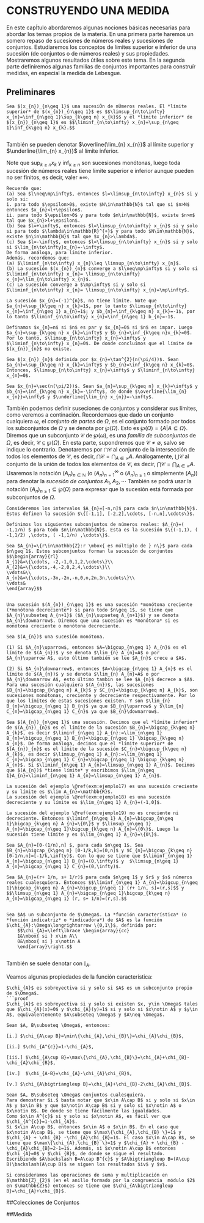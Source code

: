 # CONSTRUYENDO UNA MEDIDA

En este capÍtulo abordaremos algunas nociones básicas necesarias para abordar los temas propios de la materia.
En una primera parte haremos un somero repaso de sucesiones de números reales y sucesiones de conjuntos. Estudiaremos los conceptos de límites superior e inferior de una sucesión (de conjuntos o de números reales) y sus propiedades. Mostraremos algunos resultados útiles sobre este tema. En la segunda parte definiremos algunas familias de conjuntos importantes para construír medidas, en especial la medida de Lebesgue. 

## Preliminares

```definition
Sea $(x_{n})_{n\geq 1}$ una sucesiÓn de nÚmeros reales. El *límite superior* de $(x_{n})_{n\geq 1}$ es $$\limsup_{n\to\infty} x_{n}=\inf_{n\geq 1}\sup_{k\geq n} x_{k}$$ y el *límite inferior* de $(x_{n})_{n\geq 1}$ es $$\liminf_{n\to\infty} x_{n}=\sup_{n\geq 1}\inf_{k\geq n} x_{k}.$$
  
```

También se pueden denotar $\overline{\lim_{n} x_{n}}$ al límite superior y $\underline{\lim_{n} x_{n}}$ al límite  inferior.

Note que $\sup_{k\geq n} x_{k}$ y $\inf_{k\geq n}$ son sucesiones monótonas, luego toda sucesión de números reales tiene límite superior e inferior aunque pueden no ser finitos, es decir, valer $\pm\infty$.

```remark
Recuerde que:
(a) Sea $l\neq\mp\infty$, entonces $l=\limsup_{n\to\infty} x_{n}$ si y solo si:
i. para todo $\epsilon>0$, existe $N\in\mathbb{N}$ tal que si $n>N$ entonces $x_{n}<l+\epsilon$.
ii. para todo $\epsilon>0$ y para todo $m\in\mathbb{N}$, existe $n>m$ tal que $x_{n}>l+\epsilon$.
(b) Sea $l=+\infty$, entonces $l=\limsup_{n\to\infty} x_{n}$ si y solo si para todo $\lambda\in\mathbb{R}^{+}$ y para todo $N\in\mathbb{N}$, existe $n\in\mathbb{N}$ tal que $x_{n}>\lambda$.
(c) Sea $l=-\infty$, entonces $l=\limsup_{n\to\infty} x_{n}$ si y solo si $\lim_{n\to\infty}x_{n}=-\infty$.
De forma análoga, para límite inferior.
Además, recordemos que:
(a) $\liminf_{n\to\infty} x_{n}\leq \limsup_{n\to\infty} x_{n}$.
(b) La sucesión $(x_{n})_{n}$ converge a $l\neq\mp\infty$ si y solo si $\liminf_{n\to\infty} x_{n}= \limsup_{n\to\infty} x_{n}=\lim_{n\to\infty} x_{n}$.
(c) La sucesión converge a $\mp\infty$ si y solo si $\liminf_{n\to\infty} x_{n}= \limsup_{n\to\infty} x_{n}=\mp\infty$.

```

```example
La sucesión $x_{n}=(-1)^{n}$, no tiene límite. Note que $a_{n}=\sup_{k\geq n} x_{k}=1$, por lo tanto $\limsup_{n\to\infty} x_{n}=\inf_{n\geq 1} a_{n}=1$; y $b_{n}=\inf_{k\geq n} x_{k}=-1$, por lo tanto $\liminf_{n\to\infty} x_{n}=\inf_{n\geq 1} b_{n}=-1$.

```

```example
Definamos $x_{n}=n$ si $n$ es par y $x_{n}=0$ si $n$ es impar. Luego $a_{n}=\sup_{k\geq n} x_{k}=\infty$ y $b_{n}=\inf_{k\geq n}x_{k}=0$. Por lo tanto, $\limsup_{n\to\infty} x_{n}=\infty$ y $\liminf_{n\to\infty} x_{n}=0$. De donde concluímos que el límite de $(x_{n})_{n}$ no existe.

```

```example
Sea $(x_{n})_{n}$ definida por $x_{n}=\tan^{2}(n(\pi/4))$. Sean $a_{n}=\sup_{k\geq n} x_{k}=\infty$ y $b_{n}=\inf_{k\geq n} x_{k}=0$. Entonces, $\limsup_{n\to\infty} x_{n}=\infty$ y $\liminf_{n\to\infty} x_{n}=0$.

```

```example
Sea $x_{n}=\sec(n(\pi/2))$. Sean $a_{n}=\sup_{k\geq n} x_{k}=\infty$ y $b_{n}=\inf_{k\geq n} x_{k}=-\infty$, de donde $\overline{\lim_{n} x_{n}}=\infty$ y $\underline{\lim_{n} x_{n}}=-\infty$.

```

También podemos definir suseciones de conjuntos y considerar sus límites, como veremos a continación.
Recordemaos que dado un conjunto cualquiera $\omega$, el *conjunto de partes* de $\Omega$, es el conjunto formado por todos los subconjuntos de $\Omega$ y se denota por $\wp(\Omega)$. Esto es $\wp(\Omega)=\{A| A\subseteq \Omega\}$. Diremos que un  subconjunto $\mathcal{C}$ de $\wp(\omega)$, es una *familia de subconjuntos* de $\Omega$, es decir, $\mathcal{C}\subseteq\wp(\Omega)$. En esta parte, supondremos que $\mathcal{C}\neq\emptyset$, salvo se indique lo contrario. Denotaremos por $\bigcap\mathcal{C}$ al conjunto de la intersección de todos los elementos de $\mathcal{C}$, es decir, $\bigcap\mathcal{C}=\bigcap_{A\in\mathcal{C}} A$. Análogamente, $\bigcup\mathcal{C}$ al conjunto de la unión de todos los elementos de $\mathcal{C}$, es decir, $\bigcap\mathcal{C}=\bigcap_{A\in\mathcal{C}} A$. Usaremos la notación $(A_{n})_{n\in\mathbb{N}}$ (o $(A_{n})_{n=1}^{\infty}$ o $(A_{n})_{n\geq 1}$ o simplemente $(A_{n})$) para denotar la *sucesión de conjuntos* $A_{1}, A_{2},\cdots$ También se podrá usar la notación $(A_{n})_{n\geq 1}\subseteq\wp(\Omega)$ para expresar que la sucesión está formada por subconjuntos de $\Omega$.

```example
Consideremos los intervalos $A_{n}=[-n,n]$ para cada $n\in\mathbb{N}$. Estos definen la sucesión $\{[-1,1], [-2,2],\cdots, [-n,n],\cdots\}$.

```

```example
Definimos los siguientes subconjuntos de números reales: $A_{n}=( -1,1/n) $ para todo $n\in\mathbb{N}$. Esta es la sucesión $\{(-1,1), ( -1,1/2) ,\cdots, ( -1,1/n) ,\cdots\}$.

```

```example
Sea $A_{n}=\{r\in\mathbb{Z}:r \mbox{ es múltiplo de } n\}$ para cada $n\geq 1$. Estos subconjuntos forman la sucesión de conjuntos 
$$\begin{array}{rl}
A_{1}&=\{\cdots, -2,-1,0,1,2,\cdots\}\\
A_{2}&=\{\cdots,-4,-2,0,2,4,\cdots\}\\
\vdots&\\
A_{n}&=\{\cdots,-3n,-2n,-n,0,n,2n,3n,\cdots\}\\
\vdots&
\end{array}$$
  
```

```definition
Una sucesión $(A_{n})_{n\geq 1}$ es una sucesión *monótona creciente (*monótona decreciente*) si para todo $n\geq 1$, se tiene que $A_{n}\subseteq A_{n+1}$ ($A_{n}\supseteq A_{n+1}$) y se denota $A_{n}\downarrow$. Diremos que una sucesión es *monótona* si es monótona creciente o monótona decreciente.

```

```remark
Sea $(A_{n})$ una sucesión monótona.

(1) Si $A_{n}\uparrow$, entonces $A=\bigcup_{n\geq 1} A_{n}$ es el límite de $(A_{n})$ y se denota $\lim_{n} A_{n}=A$ o por $A_{n}\uparrow A$, esto último también se lee $A_{n}$ crece a $A$.

(2) Si $A_{n}\downarrow$, entonces $A=\bigcap_{n\geq 1} A_{n}$ es el límite de $(A_{n})$ y se denota $\lim_{n} A_{n}=A$ o por $A_{n}\downarrow A$, esto último tambin se lee $A_{n}$ decrece a $A$.
Para una sucesión cualquiera $(A_{n})$, las sucesiones $B_{n}=\bigcap_{k\geq n} A_{k}$ y $C_{n}=\bigcup_{k\geq n} A_{k}$, son sucesiones monótonas, creciente y decreciente respectivamente. Por lo que los límites de estas sucesiones existen. Y son $\lim_{n} B_{n}=\bigcup_{n\geq 1} B_{n}$ ya que $B_{n}\uparrow$ y $\lim_{n} C_{n}=\bigcap_{n\geq 1} C_{n}$ ya que $B_{n}\downarrow$.

```

```definition
Sea $(A_{n})_{n\geq 1}$ una sucesión. Decimos que el *límite inferior* de $(A_{n})_{n}$ es el límite de la sucesión $B_{n}=\bigcap_{k\geq n} A_{k}$, es decir $\liminf_{n\geq 1} A_{n}:=\lim_{n\geq 1} B_{n}=\bigcup_{n\geq 1} B_{n}=\bigcup_{n\geq 1} \bigcap_{k\geq n} A_{n}$. De forma análoga, decimos que el *límite superior* de $(A_{n})_{n}$ es el límite de la sucesión $C_{n}=\bigcup_{k\geq n} A_{k}$, es decir $\limsup_{n\geq 1} A_{n}:=\lim_{n\geq 1} C_{n}=\bigcap_{n\geq 1} C_{n}=\bigcap_{n\geq 1} \bigcup_{k\geq n} A_{n}$. Si $\liminf_{n\geq 1} A_{n}=\limsup_{n\geq 1} A_{n}$. Decimos que $(A_{n})$ *tiene límite* y escribimos $\lim_{n\geq 1}A_{n}=\liminf_{n\geq 1} A_{n}=\limsup_{n\geq 1} A_{n}$.

```

```example
La sucesión del ejemplo \@ref(exm:ejemplo17) es una sucesión creciente y su límite es $\lim A_{n}=\mathbb{R}$. 
La sucesión del ejemplo \@ref(exm:ejemplo18) es una sucesión decreciente y su límite es $\lim_{n\geq 1} A_{n}=(-1,0]$. 

```

```example
La sucesión del ejemplo \@ref(exm:ejemplo19) no es creciente ni decreciente. Entonces $\liminf_{n\geq 1} A_{n}=\bigcup_{n\geq 1}\bigcap_{k\geq n} A_{n}=\{0\}$ y $\limsup_{n\geq 1} A_{n}=\bigcap_{n\geq 1}\bigcup_{k\geq n} A_{n}=\{0\}$. Luego la sucesión tiene límite y es $\lim_{n\geq 1} A_{n}=\{0\}$.

```

```example
Sea $A_{n}=[0-(1/n),n] $, para cada $n\geq 1$. Sea $B_{n}=\bigcap_{k\geq n} [0-1/k,k]=(0,n]$ y $C_{n}=\bigcup_{k\geq n} [0-1/n,n]=[-1/k,\infty)$. Con lo que se tiene que $\liminf_{n\geq 1} A_{n}=\bigcup_{n\geq 1} B_{n}=(0,\infty)$ y  $\limsup_{n\geq 1} A_{n}=\bigcap_{n\geq 1} C_{n}=(0,\infty)$.

```

```example
Sea $A_{n}=(r+ 1/n, s+ 1/r)$ para cada $n\geq 1$ y $r$ y $s$ números reales cualesquiera. Entonces $$\liminf_{n\geq 1} A_{n}=\bigcup_{n\geq 1}\bigcap_{k\geq n} A_{n}=\bigcup_{n\geq 1} (r+ 1/n, s]=(r,s]$$ y $$\limsup_{n\geq 1} A_{n}=\bigcap_{n\geq 1}\bigcup_{k\geq n} A_{n}=\bigcap_{n\geq 1} (r, s+ 1/n)=(r,s].$$
  
```

```definition
Sea $A$ un subconjunto de $\Omega$. La *función característica* (o *función indicatriz* o *indicadora*) de $A$ es la función $\chi_{A}:\Omega\longrightarrow \{0,1\}$, definida por:
	$$\chi_{A}=\left\lbrace \begin{array}{cc}
	1&\mbox{ si } x\in A\\
	0&\mbox{ si } x\notin A
	\end{array}\right.$$
	  
```

También se suele denotar con $\mathbb{I}_{A}$.

Veamos algunas propiedades de la función característica:

```proposition
$\chi_{A}$ es sobreyectiva si y solo si $A$ es un subconjunto propio de $\Omega$.
```proof
$\chi_{A}$ es sobreyectiva si y solo si existen $x, y\in \Omega$ tales que $\chi_{A}(x)=0$ y $\chi_{A}(y)=1$ si y solo si $x\notin A$ y $y\in A$, equivalentemente $A\subseteq \Omega$ y $A\neq \Omega$.

```

```proposition
Sean $A, B\subseteq \Omega$, entonces:
  
[i.] $\chi_{A\cap B}=\min\{\chi_{A},\chi_{B}\}=\chi_{A}\chi_{B}$,

[ii.] $\chi_{A^{c}}=1-\chi_{A}$,

[iii.] $\chi_{A\cup B}=\max\{\chi_{A},\chi_{B}\}=\chi_{A}+\chi_{B}-\chi_{A}\chi_{B}$,

[iv.]  $\chi_{A-B}=\chi_{A}-\chi_{A}\chi_{B}$,

[v.] $\chi_{A\bigtriangleup B}=\chi_{A}+\chi_{B}-2\chi_{A}\chi_{B}$.

```
```proof
Sean $A, B\subseteq \Omega$ conjuntos cualesquiera.
Para demostrar $i.$ basta notar que $x\in A\cap B$ si y solo si $x\in A$ y $x\in B$ y que $x\notin A\cap B$ si y solo si $x\notin A$ o $x\notin B$. De donde se tiene fácilmente las igualdades.
Como $x\in A^{c}$ si y solo si $x\notin A$, es fácil ver que $\chi_{A^{c}}=1-\chi_{A}$.
Si $x\in A\cup B$, entonces $x\in A$ o $x\in B$. En el caso que $x\notin A\cap B$, se tiene que $\max\{\chi_{A},\chi_{B} \}=1$ y $\chi_{A} + \chi_{B} -\chi_{A}\chi_{B}=1$. El caso $x\in A\cap B$, se tiene que $\max\{\chi_{A},\chi_{B} \}=1$ y $\chi_{A} + \chi_{B} -\chi_{A}\chi_{B}=2-1=1$. Además, si $x\notin A\cup B$ entonces $\chi_{A}=0$ y $\chi_{B}$, de donde se sigue el resultado.
Escribiendo $A\backslash B=A\cap B^{c}$ y $A\bigtriangleup B=(A\cup B)\backslash(A\cup B)$ se siguen los resultados $iv$ y $v$.

```

```remark
Si consideramos las operaciones de suma y multiplicación en $\mathbb{Z}_{2}$ (en el anillo formado por la congruencia  módulo $2$ en $\mathbb{Z}$) entonces se tiene que $\chi_{A\bigtriangleup B}=\chi_{A}+\chi_{B}$.

```

##Colecciones de Conjuntos

##Medida
